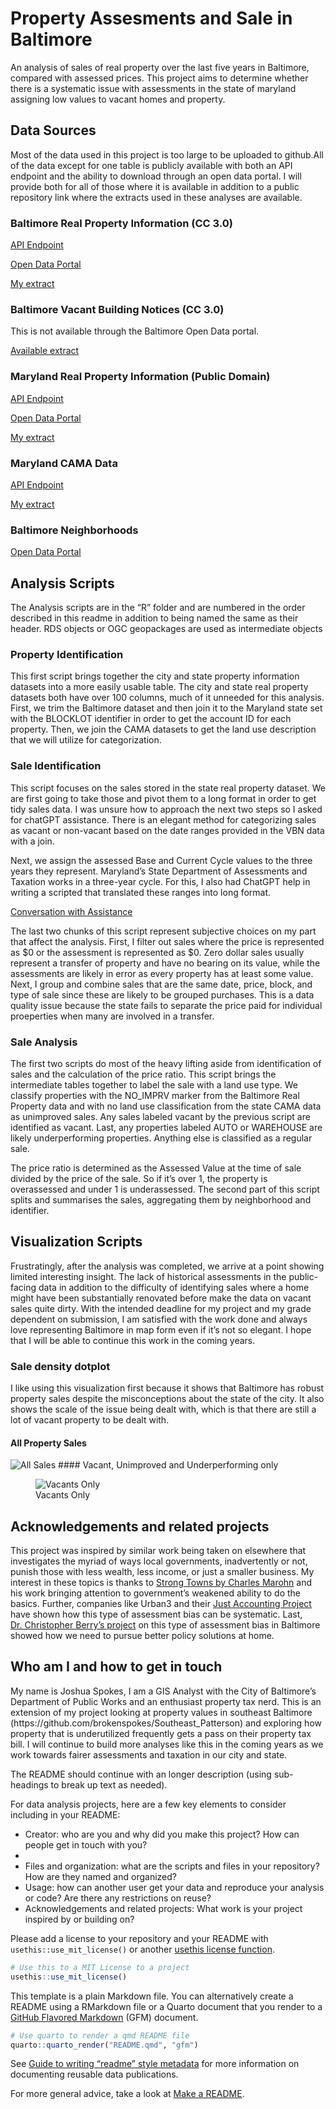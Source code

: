 # Property Assesments and Sale in Baltimore

An analysis of sales of real property over the last five years in Baltimore, compared
with assessed prices. This project aims to determine whether there is a systematic
issue with assessments in the state of maryland assigning low values to vacant homes
and property.

## Data Sources

Most of the data used in this project is too large to be uploaded to github.All of
the data except for one table is publicly available with both an API endpoint
and the ability to download through an open data portal. I will provide both for
all of those where it is available in addition to a public repository link where
the extracts used in these analyses are available.

### Baltimore Real Property Information (CC 3.0)

[API Endpoint](https://geodata.baltimorecity.gov/egis/rest/services/CityView/Realproperty_OB/FeatureServer/0)

[Open Data Portal](https://data.baltimorecity.gov/datasets/baltimore::real-property-information-2/about)

[My extract](https://doi.org/10.5281/zenodo.14498393)

### Baltimore Vacant Building Notices (CC 3.0)

This is not available through the Baltimore Open Data portal.

[Available extract](https://doi.org/10.5281/zenodo.14497481)

### Maryland Real Property Information (Public Domain)

[API Endpoint](https://geodata.md.gov/imap/rest/services/PlanningCadastre/MD_ParcelBoundaries/MapServer/0)

[Open Data Portal](https://opendata.maryland.gov/Business-and-Economy/Maryland-Real-Property-Assessments_Hidden-Property/ed4q-f8tm/about_data)

[My extract](https://doi.org/10.5281/zenodo.14498401)

### Maryland CAMA Data

[API Endpoint](https://geodata.md.gov/imap/rest/services/PlanningCadastre/MD_ComputerAssistedMassAppraisal/MapServer)

[My extract](https://doi.org/10.5281/zenodo.14498436)

### Baltimore Neighborhoods

[Open Data Portal](https://data.baltimorecity.gov/datasets/baltimore::neighborhood-statistical-area-nsa-boundaries/about)

## Analysis Scripts

The Analysis scripts are in the "R" folder and are numbered in the order described
in this readme in addition to being named the same as their header. RDS objects or
OGC geopackages are used as intermediate objects 

### Property Identification

This first script brings together the city and state property information datasets
into a more easily usable table. The city and state real property datasets both have
over 100 columns, much of it unneeded for this analysis. First, we trim the Baltimore
dataset and then join it to the Maryland state set with the BLOCKLOT identifier in
order to get the account ID for each property. Then, we join the CAMA datasets to
get the land use description that we will utilize for categorization.

### Sale Identification

This script focuses on the sales stored in the state real property dataset. We are
first going to take those and pivot them to a long format in order to get tidy sales
data. I was unsure how to approach the next two steps so I asked for chatGPT assistance.
There is an elegant method for categorizing sales as vacant or non-vacant based on
the date ranges provided in the VBN data with a join.

Next, we assign the assessed Base and Current Cycle values to the three years they
represent. Maryland's State Department of Assessments and Taxation works in a three-year
cycle. For this, I also had ChatGPT help in writing a scripted that translated these
ranges into long format.

[Conversation with Assistance](https://chatgpt.com/share/675f4586-a0cc-8010-8570-52b9856d12c8)

The last two chunks of this script represent subjective choices on my part that affect
the analysis. First, I filter out sales where the price is represented as $0 or the
assessment is represented as $0. Zero dollar sales usually represent a transfer of
property and have no bearing on its value, while the assessments are likely in error
as every property has at least some value. Next, I group and combine sales that are
the same date, price, block, and type of sale since these are likely to be grouped
purchases. This is a data quality issue because the state fails to separate the price
paid for individual proeperties when many are involved in a transfer.

### Sale Analysis

The first two scripts do most of the heavy lifting aside from identification of sales
and the calculation of the price ratio. This script brings the intermediate tables
together to label the sale with a land use type. We classify properties with the NO_IMPRV
marker from the Baltimore Real Property data and with no land use classification from
the state CAMA data as unimproved sales. Any sales labeled vacant by the previous script
are identified as vacant. Last, any properties labeled AUTO or WAREHOUSE are likely
underperforming properties. Anything else is classified as a regular sale.

The price ratio is determined as the Assessed Value at the time of sale divided by
the price of the sale. So if it's over 1, the property is overassessed and under 1
is underassessed. The second part of this script splits and summarises the sales, aggregating
them by neighborhood and identifier.

## Visualization Scripts

Frustratingly, after the analysis was completed, we arrive at a point showing limited
interesting insight. The lack of historical assessments in the public-facing data
in addition to the difficulty of identifying sales where a home might have been substantially
renovated before make the data on vacant sales quite dirty. With the intended deadline
for my project and my grade dependent on submission, I am satisfied with the work
done and always love representing Baltimore in map form even if it's not so elegant.
I hope that I will be able to continue this work in the coming years.

### Sale density dotplot

I like using this visualization first because it shows that Baltimore has robust
property sales despite the misconceptions about the state of the city. It also shows
the scale of the issue being dealt with, which is that there are still a lot of vacant
property to be dealt with.

#### All Property Sales

![All Sales](Images/rdeck_dotplot.png)
#### Vacant, Unimproved and Underperforming only

![Vacants Only](Images/vacants_only_dotplot.png)

## Acknowledgements and related projects

This project was inspired by similar work being taken on elsewhere that investigates
the myriad of ways local governments, inadvertently or not, punish those with less
wealth, less income, or just a smaller business. My interest in these topics is thanks
to [Strong Towns by Charles Marohn](https://www.strongtowns.org/) and his work bringing
attention to government's weakened ability to do the basics. Further, companies like
Urban3 and their [Just Accounting Project](https://www.justaccounting.org/) have shown how this type of assessment bias
can be systematic. Last, [Dr. Christopher Berry's project](https://s3.us-east-2.amazonaws.com/propertytaxdata.uchicago.edu/nationwide_reports/web/Baltimore%20city_Maryland.html#5_who_is_over-assessed) on this type of assessment
bias in Baltimore showed how we need to pursue better policy solutions at home. 


## Who am I and how to get in touch

My name is Joshua Spokes, I am a GIS Analyst with the City of Baltimore's Department
of Public Works and an enthusiast property tax nerd. This is an extension of my project
looking at property values in southeast Baltimore (https://github.com/brokenspokes/Southeast_Patterson)
and exploring how property that is underutilized frequently gets a pass on their
property tax bill. I will continue to build more analyses like this in the coming
years as we work towards fairer assessments and taxation in our city and state.

The README should continue with an longer description (using sub-headings to break up text as needed).

For data analysis projects, here are a few key elements to consider including in your README:

- Creator: who are you and why did you make this project? How can people get in touch with you?
- 
- Files and organization: what are the scripts and files in your repository? How are they named and organized?
- Usage: how can another user get your data and reproduce your analysis or code? Are there any restrictions on reuse?
- Acknowledgements and related projects: What work is your project inspired by or building on?

Please add a license to your repository and your README with `usethis::use_mit_license()` or another [usethis license function](https://usethis.r-lib.org/reference/licenses.html).

```r
# Use this to a MIT License to a project 
usethis::use_mit_license()
```

This template is a plain Markdown file. You can alternatively create a README using a RMarkdown file or a Quarto document that you render to a [GitHub Flavored Markdown](https://quarto.org/docs/output-formats/gfm.html) (GFM) document.

```r
# Use quarto to render a qmd README file
quarto::quarto_render("README.qmd", "gfm")
```

See [Guide to writing “readme” style metadata](https://data.research.cornell.edu/data-management/sharing/readme/) for more information on documenting reusable data publications.

For more general advice, take a look at [Make a README](https://www.makeareadme.com/).


